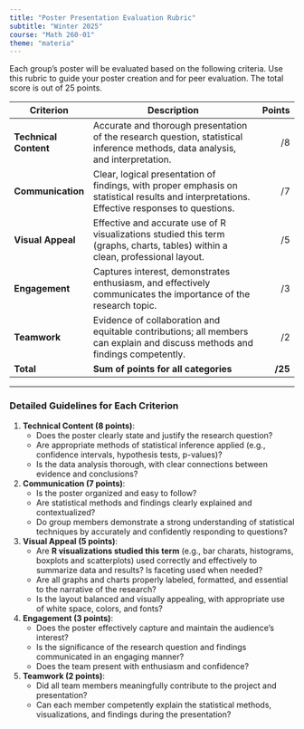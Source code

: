 ```yaml
---
title: "Poster Presentation Evaluation Rubric"
subtitle: "Winter 2025"
course: "Math 260-01"
theme: "materia"
---
```



Each group’s poster will be evaluated based on the following criteria. Use this rubric to guide your poster creation and for peer evaluation. The total score is out of 25 points.

| **Criterion**         | **Description**                                                                                                                        | **Points** |
|-----------------------|----------------------------------------------------------------------------------------------------------------------------------------|-----------:|
| **Technical Content** | Accurate and thorough presentation of the research question, statistical inference methods, data analysis, and interpretation.          |     /8     |
| **Communication**     | Clear, logical presentation of findings, with proper emphasis on statistical results and interpretations. Effective responses to questions. |     /7     |
| **Visual Appeal**     | Effective and accurate use of R visualizations studied this term (graphs, charts, tables) within a clean, professional layout.            |     /5     |
| **Engagement**        | Captures interest, demonstrates enthusiasm, and effectively communicates the importance of the research topic.                           |     /3     |
| **Teamwork**          | Evidence of collaboration and equitable contributions; all members can explain and discuss methods and findings competently.              |     /2     |
| **Total**             | **Sum of points for all categories**                                                                                                   |    **/25** |

---

### Detailed Guidelines for Each Criterion

1. **Technical Content (8 points)**:
   - Does the poster clearly state and justify the research question?
   - Are appropriate methods of statistical inference applied (e.g., confidence intervals, hypothesis tests, p-values)?
   - Is the data analysis thorough, with clear connections between evidence and conclusions?

2. **Communication (7 points)**:
   - Is the poster organized and easy to follow?
   - Are statistical methods and findings clearly explained and contextualized?
   - Do group members demonstrate a strong understanding of statistical techniques by accurately and confidently responding to questions?

3. **Visual Appeal (5 points)**:
   - Are **R visualizations studied this term** (e.g., bar charats, histograms, boxplots and scatterplots) used correctly and effectively to summarize data and results? Is faceting used when needed?
   - Are all graphs and charts properly labeled, formatted, and essential to the narrative of the research?
   - Is the layout balanced and visually appealing, with appropriate use of white space, colors, and fonts?

4. **Engagement (3 points)**:
   - Does the poster effectively capture and maintain the audience’s interest?
   - Is the significance of the research question and findings communicated in an engaging manner?
   - Does the team present with enthusiasm and confidence?

5. **Teamwork (2 points)**:
   - Did all team members meaningfully contribute to the project and presentation?
   - Can each member competently explain the statistical methods, visualizations, and findings during the presentation?

